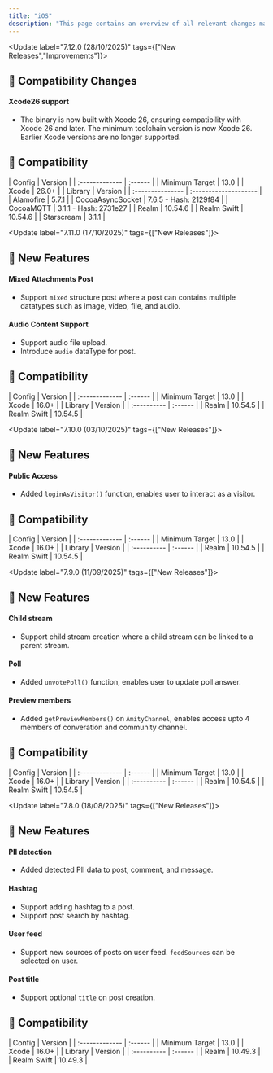 ```yaml
---
title: "iOS"
description: "This page contains an overview of all relevant changes made to the iOS SDK"
---
```


<Update label="7.12.0  (28/10/2025)" tags={["New Releases","Improvements"]}>
  ## 🚨 Compatibility Changes

  #### Xcode26 support

  - The binary is now built with Xcode 26, ensuring compatibility with Xcode 26 and later. The minimum toolchain version is now Xcode 26. Earlier Xcode versions are no longer supported.

  ## 🧩 Compatibility

  <AccordionGroup>
    <Accordion title="iOS SDK" icon="gear">
      | Config         | Version |
      | :------------- | :------ |
      | Minimum Target | 13.0    |
      | Xcode          | 26.0+   |
    </Accordion>
    <Accordion title="Dependencies" icon="book">
      | Library          | Version               |
      | :--------------- | :-------------------- |
      | Alamofire        | 5.7.1                 |
      | CocoaAsyncSocket | 7.6.5 - Hash: 2129f84 |
      | CocoaMQTT        | 3.1.1 - Hash: 2731e27 |
      | Realm            | 10.54.6               |
      | Realm Swift      | 10.54.6               |
      | Starscream       | 3.1.1                 |
    </Accordion>
  </AccordionGroup>
</Update>

<Update label="7.11.0  (17/10/2025)" tags={["New Releases"]}>
  ## 🚀 New Features

  #### Mixed Attachments Post

  - Support `mixed` structure post where a post can contains multiple datatypes such as image, video, file, and audio.

  #### Audio Content Support

  - Support audio file upload.
  - Introduce `audio` dataType for post.

  ## 🧩 Compatibility

  <AccordionGroup>
    <Accordion title="iOS SDK" icon="gear">
      | Config         | Version |
      | :------------- | :------ |
      | Minimum Target | 13.0    |
      | Xcode          | 16.0+   |
    </Accordion>
    <Accordion title="Dependencies" icon="book">
      | Library     | Version |
      | :---------- | :------ |
      | Realm       | 10.54.5 |
      | Realm Swift | 10.54.5 |
    </Accordion>
  </AccordionGroup>
</Update>

<Update label="7.10.0  (03/10/2025)" tags={["New Releases"]}>
  ## 🚀 New Features

  #### Public Access

  - Added `loginAsVisitor()` function, enables user to interact as a visitor.

  ## 🧩 Compatibility

  <AccordionGroup>
    <Accordion title="iOS SDK" icon="gear">
      | Config         | Version |
      | :------------- | :------ |
      | Minimum Target | 13.0    |
      | Xcode          | 16.0+   |
    </Accordion>
    <Accordion title="Dependencies" icon="book">
      | Library     | Version |
      | :---------- | :------ |
      | Realm       | 10.54.5 |
      | Realm Swift | 10.54.5 |
    </Accordion>
  </AccordionGroup>
</Update>

<Update label="7.9.0  (11/09/2025)" tags={["New Releases"]}>
  ## 🚀 New Features

  #### Child stream

  - Support child stream creation where a child stream can be linked to a parent stream.

  #### Poll

  - Added `unvotePoll()` function, enables user to update poll answer.

  #### Preview members

  - Added `getPreviewMembers()` on `AmityChannel`, enables access upto 4 members of converation and community channel.

  ## 🧩 Compatibility

  <AccordionGroup>
    <Accordion title="iOS SDK" icon="gear">
      | Config         | Version |
      | :------------- | :------ |
      | Minimum Target | 13.0    |
      | Xcode          | 16.0+   |
    </Accordion>
    <Accordion title="Dependencies" icon="book">
      | Library     | Version |
      | :---------- | :------ |
      | Realm       | 10.54.5 |
      | Realm Swift | 10.54.5 |
    </Accordion>
  </AccordionGroup>
</Update>

<Update label="7.8.0  (18/08/2025)" tags={["New Releases"]}>
  ## 🚀 New Features

  #### PII detection

  - Added detected PII data to post, comment, and message.

  #### Hashtag

  - Support adding hashtag to a post.
  - Support post search by hashtag.

  #### User feed

  - Support new sources of posts on user feed. `feedSources` can be selected on user.

  #### Post title

  - Support optional `title` on post creation.

  ## 🧩 Compatibility

  <AccordionGroup>
    <Accordion title="iOS SDK" icon="gear">
      | Config         | Version |
      | :------------- | :------ |
      | Minimum Target | 13.0    |
      | Xcode          | 16.0+   |
    </Accordion>
    <Accordion title="Dependencies" icon="book">
      | Library     | Version |
      | :---------- | :------ |
      | Realm       | 10.49.3 |
      | Realm Swift | 10.49.3 |
    </Accordion>
  </AccordionGroup>
</Update>